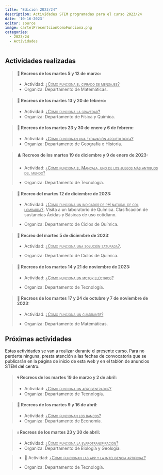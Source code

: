 ```yaml
---
title: "Edición 2023/24"
description: Actividades STEM programadas para el curso 2023/24
date: '10-16-2023'
editor: source
image: cartelPresentcionComoFunciona.png
categories: 
  - 2023/24
  - Actividades
---
```


## Actividades realizadas

> #### 📜 Recreos de los martes 5 y 12 de marzo:
>
> -   Actividad: [[¿Cómo funciona el cifrado de mensajes?]{.underline}]{.smallcaps}
> -   Organiza: Departamento de Matemáticas.

>#### 🚀 Recreos de los martes 13 y 20 de febrero:
> - Actividad: [[¿Cómo funciona la gravedad?]{.underline}]{.smallcaps}
> -   Organiza: Departamento de Física y Química.

> #### 🏺 Recreos de los martes 23 y 30 de enero y 6 de febrero:
>
> -   Actividad: [[¿Cómo funcionan una excavación arqueológica?]{.underline}]{.smallcaps}
> -   Organiza: Departamento de Geografía e Historia.

> #### ♟️ Recreos de los martes 19 de diciembre y 9 de enero de 2023:
>
> -    Actividad: [[¿Cómo funciona el Mancala, uno de los juegos más antiguos del mundo?]{.underline}]{.smallcaps}
>
> -   Organiza: Departamento de Tecnología.

> #### 🥼 Recreo del martes 12 de diciembre de 2023:
>
> -   Actividad: [[¿Como funciona un indicador de pH natural de col lombarda?]{.underline}]{.smallcaps}. Visita a un laboratorio de Química. Clasificación de sustancias Ácidas y Básicas de uso cotidiano.
>
> -   Organiza: Departamento de Ciclos de Química.

> #### 🥼 Recreo del martes 5 de diciembre de 2023:
>
> -   Actividad: [[¿Cómo funciona una solución saturada?]{.underline}]{.smallcaps}. 
>
> -   Organiza: Departamento de Ciclos de Química.

> #### 🧲 Recreos de los martes 14 y 21 de noviembre de 2023:
>
> -   Actividad: [[¿Cómo funciona un motor eléctrico?]{.underline}]{.smallcaps}
>
> -   Organiza: Departamento de Tecnología.

> #### 🔭 Recreos de los martes 17 y 24 de octubre y 7 de noviembre de 2023:
>
> -   Actividad: [[¿Cómo funciona un cuadrante?]{.underline}]{.smallcaps}
>
> -   Organiza: Departamento de Matemáticas.


## Próximas actividades

Estas actividades se van a realizar durante el presente curso. Para no perderte ninguna, presta atención a las fechas de convocatoria que se publicarán en la página de inicio de esta web y en el tablón de anuncios STEM del centro.

>#### 🌀 Recreos de los martes 19 de marzo y 2 de abril: 
>- Actividad: [[¿Cómo funciona un aerogenerador?]{.underline}]{.smallcaps}
> -   Organiza: Departamento de Tecnología.

>#### 💸 Recreos de los martes 9 y 16 de abril:
> - Actividad: [[¿Cómo funcionan los bancos?]{.underline}]{.smallcaps}
> -   Organiza: Departamento de Economía.

>#### 💧 Recreos de los martes 23 y 30 de abril:
> - Actividad: [[¿Cómo funciona la evapotranspiración?]{.underline}]{.smallcaps}
> -   Organiza: Departamento de Biología y Geología.

> -   📱 Actividad: [[¿Cómo funcionan las app y la inteligencia artificial?]{.underline}]{.smallcaps}
>
> -   Organiza: Departamento de Tecnología.
